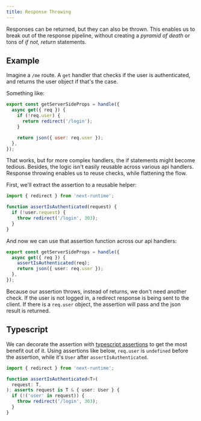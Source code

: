 ```yaml
---
title: Response Throwing
---
```


Responses can be returned, but they can also be thrown. This enables us to break
out of the response pipeline, without creating a _pyramid of death_ or tons of
_if not, return_ statements.

## Example

Imagine a `/me` route. A `get` handler that checks if the user is authenticated,
and returns the user object if that's the case.

Something like:

```js
export const getServerSideProps = handle({
  async get({ req }) {
    if (!req.user) {
      return redirect('/login');
    }

    return json({ user: req.user });
  },
});
```

That works, but for more complex handlers, the if statements might become
tedious. Besides, the logic isn't easily reusable across various api handlers.
Response throwing enables us to reuse checks, while flattening the flow.

First, we'll extract the assertion to a reusable helper:

```js
import { redirect } from 'next-runtime';

function assertIsAuthenticated(request) {
  if (!user.request) {
    throw redirect('/login', 303);
  }
}
```

And now we can use that assertion function across our api handlers:

```ts
export const getServerSideProps = handle({
  async get({ req }) {
    assertIsAuthenticated(req);
    return json({ user: req.user });
  },
});
```

Because our assertion throws, instead of returns, we don't need another check.
If the user is not logged in, a redirect response is being sent to the client.
If there is a `req.user` object, the assertion will pass and the json result is
returned.

## Typescript

We can decorate the assertion with
[typescript assertions](https://dev.to/smeijer/typescript-type-assertions-4klf)
to get the most benefit out of it. Using assertions like below, `req.user` is
`undefined` before the assertion, while it's `User` after
`assertIsAuthenticated`.

```ts
import { redirect } from 'next-runtime';

function assertIsAuthenticated<T>(
  request: T,
): asserts request is T & { user: User } {
  if (!('user' in request)) {
    throw redirect('/login', 303);
  }
}
```

